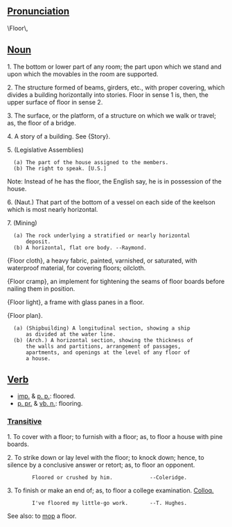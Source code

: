 ==[[Pronunciation]]==
\Floor\,

==[[Noun]]==

1. The bottom or lower part of any room; the part upon which we stand and upon which the movables in the room are  supported.

2. The structure formed of beams, girders, etc., with proper covering, which divides a building horizontally into stories. Floor in sense 1 is, then, the upper surface of  floor in sense 2.

3. The surface, or the platform, of a structure on which we walk or travel; as, the floor of a bridge.

4. A story of a building. See {Story}.

5. (Legislative Assemblies) 
   (a) The part of the house assigned to the members.
   (b) The right to speak. [U.S.]

Note: Instead of he has the floor, the English say, he is in possession of the house.

6. (Naut.) That part of the bottom of a vessel on each side of the keelson which is most nearly horizontal.

7. (Mining)
   (a) The rock underlying a stratified or nearly horizontal
       deposit.
   (b) A horizontal, flat ore body. --Raymond.

{Floor cloth}, a heavy fabric, painted, varnished, or saturated, with waterproof material, for covering floors; oilcloth.

{Floor cramp}, an implement for tightening the seams of floor boards before nailing them in position.

{Floor light}, a frame with glass panes in a floor.

{Floor plan}.
   (a) (Shipbuilding) A longitudinal section, showing a ship
       as divided at the water line.
   (b) (Arch.) A horizontal section, showing the thickness of
       the walls and partitions, arrangement of passages,
       apartments, and openings at the level of any floor of
       a house.

==[[Verb]]==
* [[imp.]] & [[p. p.]]: floored.
*[[p. pr.]] & [[vb. n.]]: flooring.

===[[Transitive]]===
1. To cover with a floor; to furnish with a floor; as, to floor a house with pine boards.

2. To strike down or lay level with the floor; to knock down; hence, to silence by a conclusive answer or retort; as, to floor an opponent.

         Floored or crushed by him.            --Coleridge.

3. To finish or make an end of; as, to floor a college examination. [[Colloq.]]

         I've floored my little-go work.       --T. Hughes.

See also: to [[mop]] a floor.